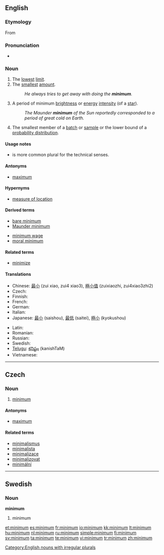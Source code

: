 {{also|Minimum}}
==English==

===Etymology===
From {{etyl|la|en}} {{term|minimus||lang=la|least, smallest}}

===Pronunciation===
* {{audio|En-us-minimum.ogg|Audio (US)}}

===Noun===
{{en-noun|pl2=minima|pl=minimums}}

# The [[lowest]] [[limit]].
# The [[smallest]] [[amount]].
#: ''He always tries to get away with doing the '''minimum'''.''
# {{astronomy}} A period of minimum [[brightness]] or [[energy]] [[intensity]] (of a [[star]]).
#: ''The Maunder '''minimum''' of the Sun reportedly corresponded to a period of great cold on Earth.''
# {{statistics}} The smallest member of a [[batch]] or [[sample]] or the lower bound of a [[probability distribution]].

====Usage notes====
* {{term|minima|Minima}} is more common plural for the technical senses.

====Antonyms====
* [[maximum]]

====Hypernyms====
*{{sense|statistics}} [[measure of location]]

====Derived terms====
{{rel-top|terms derived from minimum}}
* [[bare minimum]]
* [[Maunder minimum]]
{{rel-mid}}
* [[minimum wage]]
* [[moral minimum]]
{{rel-bottom}}

====Related terms====
* [[minimize]]

====Translations====
{{trans-top|lowest limit}}
* Chinese: [[最小]] (zui xiao, zui4 xiao3), [[極小值]] (zuixiaozhi, zui4xiao3zhi2)
* Czech: {{t|cs|minimum|n}}
* Finnish: {{t+|fi|minimi}}
* French: {{t+|fr|minimum}}
* German: {{t+|de|Minimum|n}}
* Italian: {{t+|it|minimo|m}}
* Japanese: [[最小]] (saishou), [[最低]] (saitei), [[極小]] (kyokushou)
{{trans-mid}}
* Latin: {{t-|la|minimum}}
* Romanian: {{t-|ro|minimum}}
* Russian: {{t+|ru|минимум|m|tr=mínimum|sc=Cyrl}}
* Swedish: {{t+|sv|minimum|n}}
* [[Telugu]]: [[కనిష్టం]] (kanishTaM)
* Vietnamese: {{t+|vi|tối thiểu|xs=Vietnamese}}
{{trans-bottom}}

[[Category:English nouns with irregular plurals]]

----

==Czech==

===Noun===
{{cs-noun|g=n}}

# [[#English|minimum]]

====Antonyms====
* [[maximum]]

====Related terms====
* [[minimalismus]]
* [[minimalista]]
* [[minimalizace]]
* [[minimalizovat]]
* [[minimální]]

----

==Swedish==

===Noun===
{{sv-noun-n-zero}}
'''minimum'''

# minimum

[[et:minimum]]
[[es:minimum]]
[[fr:minimum]]
[[io:minimum]]
[[kk:minimum]]
[[lt:minimum]]
[[hu:minimum]]
[[nl:minimum]]
[[ru:minimum]]
[[simple:minimum]]
[[fi:minimum]]
[[sv:minimum]]
[[ta:minimum]]
[[te:minimum]]
[[vi:minimum]]
[[tr:minimum]]
[[zh:minimum]]